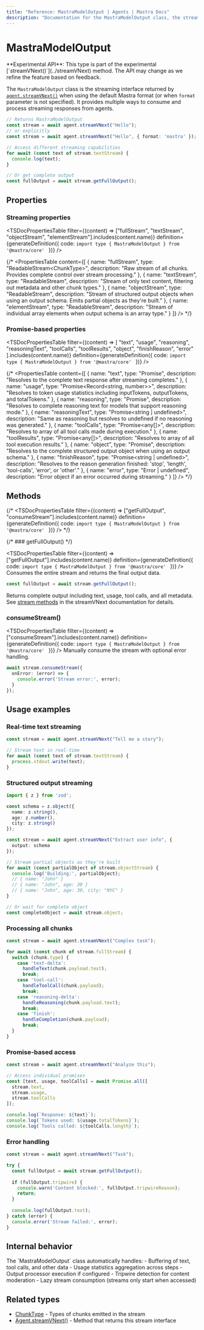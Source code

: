 ```yaml
---
title: "Reference: MastraModelOutput | Agents | Mastra Docs"
description: "Documentation for the MastraModelOutput class, the streaming interface returned by agent.streamVNext() in Mastra format."
---
```



# MastraModelOutput

<Callout type="warning">
  **Experimental API**: This type is part of the experimental [`streamVNext()`](../streamVNext) method. The API may change as we refine the feature based on feedback.
</Callout>

The `MastraModelOutput` class is the streaming interface returned by [`agent.streamVNext()`](../streamVNext) when using the default Mastra format (or when `format` parameter is not specified). It provides multiple ways to consume and process streaming responses from agents.

```typescript
// Returns MastraModelOutput
const stream = await agent.streamVNext("Hello");
// or explicitly
const stream = await agent.streamVNext("Hello", { format: 'mastra' });

// Access different streaming capabilities
for await (const text of stream.textStream) {
  console.log(text);
}

// Or get complete output
const fullOutput = await stream.getFullOutput();
```

## Properties



### Streaming properties

<TSDocPropertiesTable 
  filter={(content) => ["fullStream", "textStream", "objectStream", "elementStream"].includes(content.name)}
  definition={generateDefinition({
    code: `import type { MastraModelOutput } from '@mastra/core'
    `
  })}
/>

{/* <PropertiesTable
  content={[
    {
      name: "fullStream",
      type: "ReadableStream<ChunkType<TObjectSchema>>",
      description: "Raw stream of all chunks. Provides complete control over stream processing."
    },
    {
      name: "textStream",
      type: "ReadableStream<string>",
      description: "Stream of only text content, filtering out metadata and other chunk types."
    },
    {
      name: "objectStream",
      type: "ReadableStream<TObjectSchema>",
      description: "Stream of structured output objects when using an output schema. Emits partial objects as they're built."
    },
    {
      name: "elementStream",
      type: "ReadableStream<any>",
      description: "Stream of individual array elements when output schema is an array type."
    }
  ]}
/> */}

### Promise-based properties
<TSDocPropertiesTable 
  filter={(content) => [
    "text", 
    "usage", 
    "reasoning", 
    "reasoningText", 
    "toolCalls", 
    "toolResults", 
    "object", 
    "finishReason", 
    "error"
    ].includes(content.name)}
  definition={generateDefinition({
    code: `import type { MastraModelOutput } from '@mastra/core'
    `
  })}
/>

{/* <PropertiesTable
  content={[
    {
      name: "text",
      type: "Promise<string>",
      description: "Resolves to the complete text response after streaming completes."
    },
    {
      name: "usage",
      type: "Promise<Record<string, number>>",
      description: "Resolves to token usage statistics including inputTokens, outputTokens, and totalTokens."
    },
    {
      name: "reasoning",
      type: "Promise<string>",
      description: "Resolves to complete reasoning text for models that support reasoning mode."
    },
    {
      name: "reasoningText",
      type: "Promise<string | undefined>",
      description: "Same as reasoning but resolves to undefined if no reasoning was generated."
    },
    {
      name: "toolCalls",
      type: "Promise<any[]>",
      description: "Resolves to array of all tool calls made during execution."
    },
    {
      name: "toolResults",
      type: "Promise<any[]>",
      description: "Resolves to array of all tool execution results."
    },
    {
      name: "object",
      type: "Promise<TObjectSchema>",
      description: "Resolves to the complete structured output object when using an output schema."
    },
    {
      name: "finishReason",
      type: "Promise<string | undefined>",
      description: "Resolves to the reason generation finished: 'stop', 'length', 'tool-calls', 'error', or 'other'."
    },
    {
      name: "error",
      type: "Error | undefined",
      description: "Error object if an error occurred during streaming."
    }
  ]}
/> */}

## Methods
{/* 
<TSDocPropertiesTable 
  filter={(content) => ["getFullOutput", "consumeStream"].includes(content.name)}
  definition={generateDefinition({
    code: `import type { MastraModelOutput } from '@mastra/core'
    `
  })}
/> */}

{/* ### getFullOutput() */}

<TSDocPropertiesTable 
  filter={(content) => ["getFullOutput"].includes(content.name)}
  definition={generateDefinition({
    code: `import type { MastraModelOutput } from '@mastra/core'
    `
  })}
/>
Consumes the entire stream and returns the final output data.

```typescript
const fullOutput = await stream.getFullOutput();
```

Returns complete output including text, usage, tool calls, and all metadata. See [stream methods](#stream-methods) in the streamVNext documentation for details.

### consumeStream()
<TSDocPropertiesTable 
  filter={(content) => ["consumeStream"].includes(content.name)}
  definition={generateDefinition({
    code: `import type { MastraModelOutput } from '@mastra/core'
    `
  })}
/>
Manually consume the stream with optional error handling.

```typescript
await stream.consumeStream({
  onError: (error) => {
    console.error('Stream error:', error);
  }
});
```

## Usage examples

### Real-time text streaming

```typescript
const stream = await agent.streamVNext("Tell me a story");

// Stream text in real-time
for await (const text of stream.textStream) {
  process.stdout.write(text);
}
```

### Structured output streaming

```typescript
import { z } from 'zod';

const schema = z.object({
  name: z.string(),
  age: z.number(),
  city: z.string()
});

const stream = await agent.streamVNext("Extract user info", {
  output: schema
});

// Stream partial objects as they're built
for await (const partialObject of stream.objectStream) {
  console.log('Building:', partialObject);
  // { name: "John" }
  // { name: "John", age: 30 }
  // { name: "John", age: 30, city: "NYC" }
}

// Or wait for complete object
const completeObject = await stream.object;
```

### Processing all chunks

```typescript
const stream = await agent.streamVNext("Complex task");

for await (const chunk of stream.fullStream) {
  switch (chunk.type) {
    case 'text-delta':
      handleText(chunk.payload.text);
      break;
    case 'tool-call':
      handleToolCall(chunk.payload);
      break;
    case 'reasoning-delta':
      handleReasoning(chunk.payload.text);
      break;
    case 'finish':
      handleCompletion(chunk.payload);
      break;
  }
}
```

### Promise-based access

```typescript
const stream = await agent.streamVNext("Analyze this");

// Access individual promises
const [text, usage, toolCalls] = await Promise.all([
  stream.text,
  stream.usage,
  stream.toolCalls
]);

console.log(`Response: ${text}`);
console.log(`Tokens used: ${usage.totalTokens}`);
console.log(`Tools called: ${toolCalls.length}`);
```

### Error handling

```typescript
const stream = await agent.streamVNext("Task");

try {
  const fullOutput = await stream.getFullOutput();
  
  if (fullOutput.tripwire) {
    console.warn('Content blocked:', fullOutput.tripwireReason);
    return;
  }
  
  console.log(fullOutput.text);
} catch (error) {
  console.error('Stream failed:', error);
}
```

## Internal behavior

<Callout type="info">
  The `MastraModelOutput` class automatically handles:
  - Buffering of text, tool calls, and other data
  - Usage statistics aggregation across steps
  - Output processor execution if configured
  - Tripwire detection for content moderation
  - Lazy stream consumption (streams only start when accessed)
</Callout>

## Related types

- [ChunkType](/reference/agents/ChunkType) - Types of chunks emitted in the stream
- [Agent.streamVNext()](/reference/agents/streamVNext) - Method that returns this stream interface